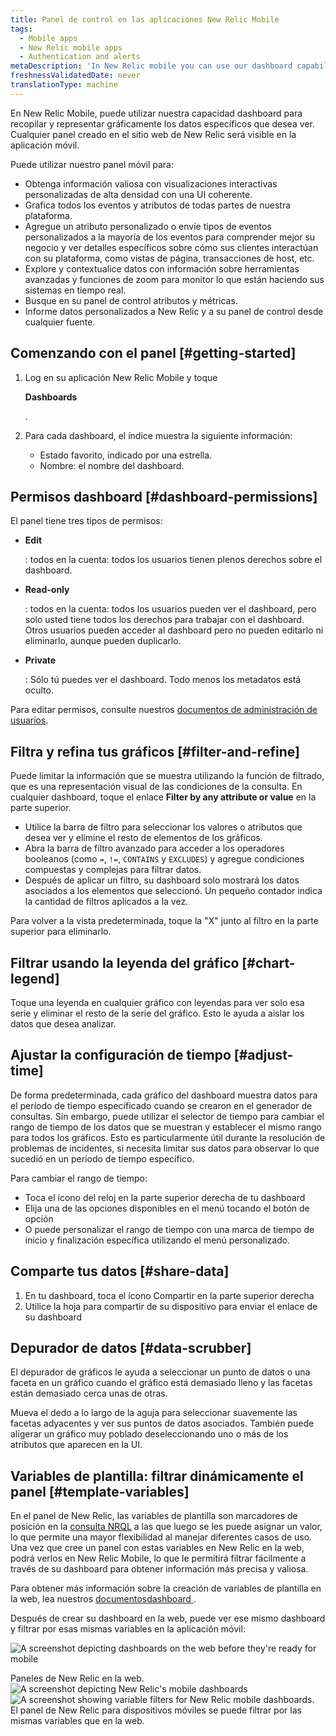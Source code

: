 ```yaml
---
title: Panel de control en las aplicaciones New Relic Mobile
tags:
  - Mobile apps
  - New Relic mobile apps
  - Authentication and alerts
metaDescription: 'In New Relic mobile you can use our dashboard capability to gather and chart the specific data you want to see, the way you want to see it, from anywhere in our platform.'
freshnessValidatedDate: never
translationType: machine
---
```





En New Relic Mobile, puede utilizar nuestra capacidad dashboard para recopilar y representar gráficamente los datos específicos que desea ver. Cualquier panel creado en el sitio web de New Relic será visible en la aplicación móvil.

Puede utilizar nuestro panel móvil para:

* Obtenga información valiosa con visualizaciones interactivas personalizadas de alta densidad con una UI coherente.
* Grafica todos los eventos y atributos de todas partes de nuestra plataforma.
* Agregue un atributo personalizado o envíe tipos de eventos personalizados a la mayoría de los eventos para comprender mejor su negocio y ver detalles específicos sobre cómo sus clientes interactúan con su plataforma, como vistas de página, transacciones de host, etc.
* Explore y contextualice datos con información sobre herramientas avanzadas y funciones de zoom para monitor lo que están haciendo sus sistemas en tiempo real.
* Busque en su panel de control atributos y métricas.
* Informe datos personalizados a New Relic y a su panel de control desde cualquier fuente.

## Comenzando con el panel [#getting-started]

1. Log en su aplicación New Relic Mobile y toque

   <DoNotTranslate>**Dashboards**</DoNotTranslate>

   .

2. Para cada dashboard, el índice muestra la siguiente información:

   * Estado favorito, indicado por una estrella.
   * Nombre: el nombre del dashboard.

## Permisos dashboard [#dashboard-permissions]

El panel tiene tres tipos de permisos:

* <DoNotTranslate>**Edit**</DoNotTranslate>

  : todos en la cuenta: todos los usuarios tienen plenos derechos sobre el dashboard.

* <DoNotTranslate>**Read-only**</DoNotTranslate>

  : todos en la cuenta: todos los usuarios pueden ver el dashboard, pero solo usted tiene todos los derechos para trabajar con el dashboard. Otros usuarios pueden acceder al dashboard pero no pueden editarlo ni eliminarlo, aunque pueden duplicarlo.

* <DoNotTranslate>**Private**</DoNotTranslate>

  : Sólo tú puedes ver el dashboard. Todo menos los metadatos está oculto.

Para editar permisos, consulte nuestros [documentos de administración de usuarios](/docs/accounts/accounts-billing/new-relic-one-user-management/user-management-concepts/).

## Filtra y refina tus gráficos [#filter-and-refine]

Puede limitar la información que se muestra utilizando la función de filtrado, que es una representación visual de las condiciones de la consulta. En cualquier dashboard, toque el enlace <DoNotTranslate>**Filter by any attribute or value**</DoNotTranslate> en la parte superior.

* Utilice la barra de filtro para seleccionar los valores o atributos que desea ver y elimine el resto de elementos de los gráficos.
* Abra la barra de filtro avanzado para acceder a los operadores booleanos (como `=`, `!=`, `CONTAINS` y `EXCLUDES`) y agregue condiciones compuestas y complejas para filtrar datos.
* Después de aplicar un filtro, su dashboard solo mostrará los datos asociados a los elementos que seleccionó. Un pequeño contador indica la cantidad de filtros aplicados a la vez.

Para volver a la vista predeterminada, toque la "X" junto al filtro en la parte superior para eliminarlo.

## Filtrar usando la leyenda del gráfico [#chart-legend]

Toque una leyenda en cualquier gráfico con leyendas para ver solo esa serie y eliminar el resto de la serie del gráfico. Esto le ayuda a aislar los datos que desea analizar.

## Ajustar la configuración de tiempo [#adjust-time]

De forma predeterminada, cada gráfico del dashboard muestra datos para el período de tiempo especificado cuando se crearon en el generador de consultas. Sin embargo, puede utilizar el selector de tiempo para cambiar el rango de tiempo de los datos que se muestran y establecer el mismo rango para todos los gráficos. Esto es particularmente útil durante la resolución de problemas de incidentes, si necesita limitar sus datos para observar lo que sucedió en un período de tiempo específico.

Para cambiar el rango de tiempo:

* Toca el ícono del reloj en la parte superior derecha de tu dashboard
* Elija una de las opciones disponibles en el menú tocando el botón de opción
* O puede personalizar el rango de tiempo con una marca de tiempo de inicio y finalización específica utilizando el menú personalizado.

## Comparte tus datos [#share-data]

1. En tu dashboard, toca el ícono Compartir en la parte superior derecha
2. Utilice la hoja para compartir de su dispositivo para enviar el enlace de su dashboard

## Depurador de datos [#data-scrubber]

El depurador de gráficos le ayuda a seleccionar un punto de datos o una faceta en un gráfico cuando el gráfico está demasiado lleno y las facetas están demasiado cerca unas de otras.

Mueva el dedo a lo largo de la aguja para seleccionar suavemente las facetas adyacentes y ver sus puntos de datos asociados. También puede aligerar un gráfico muy poblado deseleccionando uno o más de los atributos que aparecen en la UI.

## Variables de plantilla: filtrar dinámicamente el panel [#template-variables]

En el panel de New Relic, las variables de plantilla son marcadores de posición en la [consulta NRQL](/docs/query-your-data/nrql-new-relic-query-language/get-started/introduction-nrql-new-relics-query-language/) a las que luego se les puede asignar un valor, lo que permite una mayor flexibilidad al manejar diferentes casos de uso. Una vez que cree un panel con estas variables en New Relic en la web, podrá verlos en New Relic Mobile, lo que le permitirá filtrar fácilmente a través de su dashboard para obtener información más precisa y valiosa.

Para obtener más información sobre la creación de variables de plantilla en la web, lea nuestros [documentosdashboard ](/docs/query-your-data/explore-query-data/dashboards/introduction-dashboards/).

Después de crear su dashboard en la web, puede ver ese mismo dashboard y filtrar por esas mismas variables en la aplicación móvil:

<img
  title="Web view of dashboards"
  alt="A screenshot depicting dashboards on the web before they're ready for mobile"
  src={dashboardsDashboardstoPrepareforMobile}
/>

<figcaption>
  Paneles de New Relic en la web.
</figcaption>

<SideBySide>
  <Side>
    <img
      title="New Relic mobile dashboards"
      alt="A screenshot depicting New Relic's mobile dashboards"
      src={dashboardsMobileDashboards}
      style={{ width: "50%" }}
    />
  </Side>

  <Side>
    <img
      title="mobile dashboards filtered by variable"
      alt="A screenshot showing variable filters for New Relic mobile dashboards."
      src={dashboardsFilterMobileDashboardsbyVariable}
      style={{ width: "50%" }}
    />
  </Side>
</SideBySide>

<figcaption>
  El panel de New Relic para dispositivos móviles se puede filtrar por las mismas variables que en la web.
</figcaption>